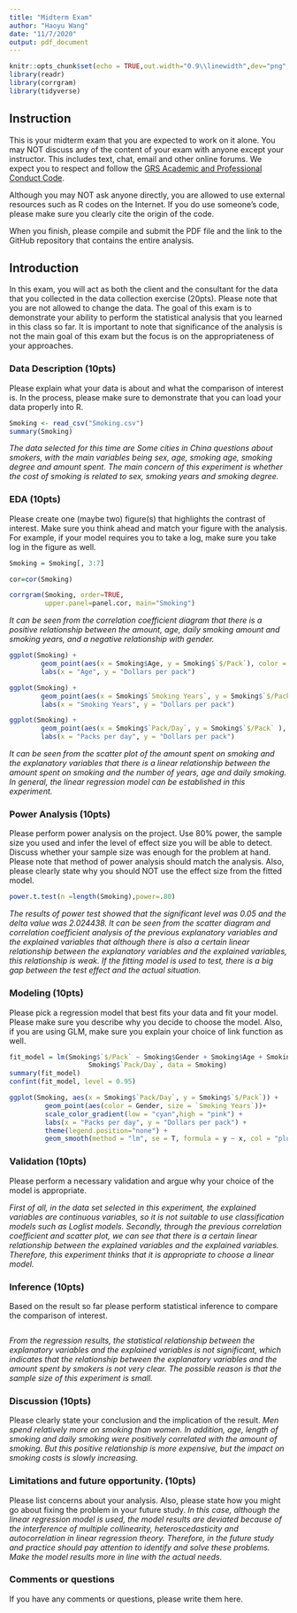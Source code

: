 ```yaml
---
title: "Midterm Exam"
author: "Haoyu Wang"
date: "11/7/2020"
output: pdf_document
---
```


```r
knitr::opts_chunk$set(echo = TRUE,out.width="0.9\\linewidth",dev="png",fig.align  = 'center', warning = FALSE, message = FALSE)
library(readr)
library(corrgram)
library(tidyverse)
```

## Instruction

This is your midterm exam that you are expected to work on it alone.  You may NOT  discuss any of the content of your exam with anyone except your instructor. This includes text, chat, email and other online forums.  We expect you to respect and follow the [GRS Academic and Professional Conduct Code](http://www.bu.edu/cas/files/2017/02/GRS-Academic-Conduct-Code-Final.pdf). 

Although you may NOT ask anyone directly, you are allowed to use external resources such as R codes on the Internet.  If you do use someone's code, please make sure you clearly cite the origin of the code.

When you finish, please compile and submit the PDF file and the link to the GitHub repository that contains the entire analysis.


## Introduction

In this exam, you will act as both the client and the consultant for the data that you collected in the data collection exercise (20pts).  Please note that you are not allowed to change the data.  The goal of this exam is to demonstrate your ability to perform the statistical analysis that you learned in this class so far.  It is important to note that significance of the analysis is not the main goal of this exam but the focus is on the appropriateness of your approaches.

### Data Description (10pts)

Please explain what your data is about and what the comparison of interest is.  In the process, please make sure to demonstrate that you can load your data properly into R.

```r
Smoking <- read_csv("Smoking.csv")
summary(Smoking)
```
*The data selected for this time are Some cities in China questions about smokers, with the main variables being sex, age, smoking age, smoking degree and amount spent. The main concern of this experiment is whether the cost of smoking is related to sex, smoking years and smoking degree.*

### EDA (10pts)

Please create one (maybe two) figure(s) that highlights the contrast of interest.  Make sure you think ahead and match your figure with the analysis.  For example, if your model requires you to take a log, make sure you take log in the figure as well.

```r
Smoking = Smoking[, 3:7]

cor=cor(Smoking)

corrgram(Smoking, order=TRUE,
         upper.panel=panel.cor, main="Smoking")

```
*It can be seen from the correlation coefficient diagram that there is a positive relationship between the amount, age, daily smoking amount and smoking years, and a negative relationship with gender.*
```r
ggplot(Smoking) +
        geom_point(aes(x = Smoking$Age, y = Smoking$`$/Pack`), color = "pink") +
        labs(x = "Age", y = "Dollars per pack")

ggplot(Smoking) +
        geom_point(aes(x = Smoking$`Smoking Years`, y = Smoking$`$/Pack`), color = "pink") +
        labs(x = "Smoking Years", y = "Dollars per pack")

ggplot(Smoking) +
        geom_point(aes(x = Smoking$`Pack/Day`, y = Smoking$`$/Pack` ), color = "pink") +
        labs(x = "Packs per day", y = "Dollars per pack")

```
*It can be seen from the scatter plot of the amount spent on smoking and the explanatory variables that there is a linear relationship between the amount spent on smoking and the number of years, age and daily smoking.*
*In general, the linear regression model can be established in this experiment.*


### Power Analysis (10pts)

Please perform power analysis on the project.  Use 80% power, the sample size you used and infer the level of effect size you will be able to detect.  Discuss whether your sample size was enough for the problem at hand.  Please note that method of power analysis should match the analysis.  Also, please clearly state why you should NOT use the effect size from the fitted model.

```r
power.t.test(n =length(Smoking),power=.80)
```
*The results of power test showed that the significant level was 0.05 and the delta value was 2.024438. It can be seen from the scatter diagram and correlation coefficient analysis of the previous explanatory variables and the explained variables that although there is also a certain linear relationship between the explanatory variables and the explained variables, this relationship is weak. If the fitting model is used to test, there is a big gap between the test effect and the actual situation.*


### Modeling (10pts)

Please pick a regression model that best fits your data and fit your model.  Please make sure you describe why you decide to choose the model. Also, if you are using GLM, make sure you explain your choice of link function as well.
```r
fit_model = lm(Smoking$`$/Pack` ~ Smoking$Gender + Smoking$Age + Smoking$`Smoking Years`+
                    Smoking$`Pack/Day`, data = Smoking)
summary(fit_model)
confint(fit_model, level = 0.95)

ggplot(Smoking, aes(x = Smoking$`Pack/Day`, y = Smoking$`$/Pack`)) +
         geom_point(aes(color = Gender, size = `Smoking Years`))+
         scale_color_gradient(low = "cyan",high = "pink") +
         labs(x = "Packs per day", y = "Dollars per pack") +
         theme(legend.position="none") +
         geom_smooth(method = "lm", se = T, formula = y ~ x, col = "plum")
```

### Validation (10pts)

Please perform a necessary validation and argue why your choice of the model is appropriate.  

*First of all, in the data set selected in this experiment, the explained variables are continuous variables, so it is not suitable to use classification models such as Loglist models.*
*Secondly, through the previous correlation coefficient and scatter plot, we can see that there is a certain linear relationship between the explained variables and the explained variables.*
*Therefore, this experiment thinks that it is appropriate to choose a linear model.*


### Inference (10pts)

Based on the result so far please perform statistical inference to compare the comparison of interest.

```r

```
*From the regression results, the statistical relationship between the explanatory variables and the explained variables is not significant, which indicates that the relationship between the explanatory variables and the amount spent by smokers is not very clear. The possible reason is that the sample size of this experiment is small.*


### Discussion (10pts)

Please clearly state your conclusion and the implication of the result.
*Men spend relatively more on smoking than women. In addition, age, length of smoking and daily smoking were positively correlated with the amount of smoking. But this positive relationship is more expensive, but the impact on smoking costs is slowly increasing.*

### Limitations and future opportunity. (10pts)

Please list concerns about your analysis.  Also, please state how you might go about fixing the problem in your future study.
*In this case, although the linear regression model is used, the model results are deviated because of the interference of multiple collinearity, heteroscedasticity and autocorrelation in linear regression theory. Therefore, in the future study and practice should pay attention to identify and solve these problems. Make the model results more in line with the actual needs.*

### Comments or questions
If you have any comments or questions, please write them here.

